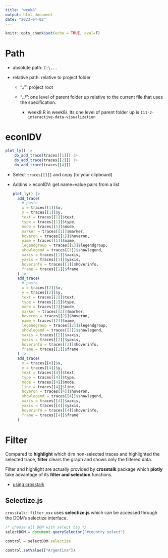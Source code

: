 ```yaml
---
title: "week8"
output: html_document
date: "2023-04-02"
---
```


```r
knitr::opts_chunk$set(echo = TRUE, eval=F)
```

# Path

-   absolute path: `C:\...`

-   relative path: relative to project folder

    -   "./": project root

    -   "../": one level of parent folder up relative to the current file that uses the specification.

        -   week8.R in week8/. Its one level of parent folder up is `111-2-interactive-data-visualization`

# econIDV

```r
plot_ly() |>
    do_add_trace(traces[[1]]) |>
    do_add_trace(traces[[2]]) |>
    do_add_trace(traces[[4]]) 
```

-   Select `traces[[1]]` and copy (to your clipboard)

-   Addins \> econIDV: get name=value pairs from a list

    ```r
    plot_ly() |>
      add_trace(
        # paste
        x = traces[[1]]$x,
        y = traces[[1]]$y,
        text = traces[[1]]$text,
        type = traces[[1]]$type,
        mode = traces[[1]]$mode,
        marker = traces[[1]]$marker,
        hoveron = traces[[1]]$hoveron,
        name = traces[[1]]$name,
        legendgroup = traces[[1]]$legendgroup,
        showlegend = traces[[1]]$showlegend,
        xaxis = traces[[1]]$xaxis,
        yaxis = traces[[1]]$yaxis,
        hoverinfo = traces[[1]]$hoverinfo,
        frame = traces[[1]]$frame
      ) |>
      add_trace(
        # paste
        x = traces[[2]]$x,
        y = traces[[2]]$y,
        text = traces[[2]]$text,
        type = traces[[2]]$type,
        mode = traces[[2]]$mode,
        marker = traces[[2]]$marker,
        hoveron = traces[[2]]$hoveron,
        name = traces[[2]]$name,
        legendgroup = traces[[2]]$legendgroup,
        showlegend = traces[[2]]$showlegend,
        xaxis = traces[[2]]$xaxis,
        yaxis = traces[[2]]$yaxis,
        hoverinfo = traces[[2]]$hoverinfo,
        frame = traces[[2]]$frame
      ) |>
      add_trace(
        x = traces[[4]]$x,
        y = traces[[4]]$y,
        text = traces[[4]]$text,
        type = traces[[4]]$type,
        mode = traces[[4]]$mode,
        line = traces[[4]]$line,
        hoveron = traces[[4]]$hoveron,
        showlegend = traces[[4]]$showlegend,
        xaxis = traces[[4]]$xaxis,
        yaxis = traces[[4]]$yaxis,
        hoverinfo = traces[[4]]$hoverinfo,
        frame = traces[[4]]$frame
      )
    ```

# Filter

Compared to **highlight** which dim non-selected traces and highlighted the selected trace, **filter** clears the graph and shows only the filtered data.

Filter and highlight are actually provided by **crosstalk** package which **plotly** take advantage of its **filter and selection** functions.

-   [using crosstalk](https://rstudio.github.io/crosstalk/using.html)

## Selectize.js

`crosstalk::filter_xxx` uses **selectize.js** which can be accessed through the DOM's selectize interface.

```js
/* choose all DOM with select tag */
selectDOM = document.querySelector("#country select")

control = selectDOM.selectize

control.setValue(["Argentina"])
```
